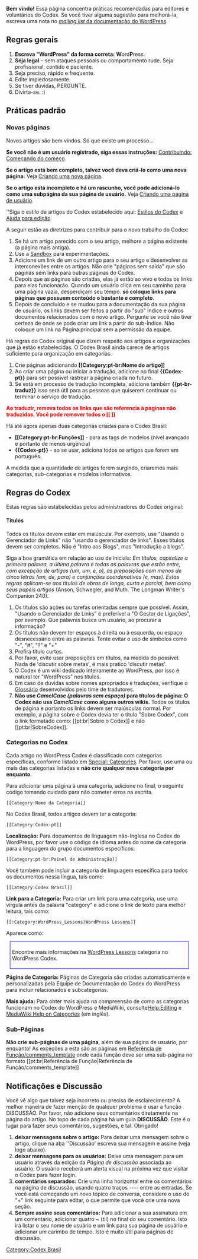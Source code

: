 '''Bem vindo!'''
Essa página concentra práticas recomendadas para editores e voluntários do Codex. Se você tiver alguma sugestão para melhorá-la, escreva uma nota no [[Mailing_Lists#docs |''mailing list'' da documentação do WordPress]].

== Regras gerais ==
# '''Escreva "WordPress" da forma correta:''' '''W'''ord'''P'''ress.
# '''Seja legal''' – sem ataques pessoais ou comportamento rude. Seja profissional, contido e paciente.
# Seja preciso, rápido e frequente.
# Edite impiedosamente.
# Se tiver dúvidas, PERGUNTE.
# Divirta-se. :)

== Práticas padrão ==
=== Novas páginas ===
Novos artigos são bem vindos. Só que existe um processo...

'''Se você não é um usuário registrado, siga essas instruções:''' [[pt-br:Codex:Contribuir#Começando do começo |Contribuindo: Começando do começo]].

'''Se o artigo está bem completo, talvez você deva criá-lo como uma nova página:''' Veja [[Codex:Creating_a_New_Page|Criando uma nova página]].

'''Se o artigo está incompleto e há um rascunho, você pode adicioná-lo como uma subpágina da sua página de usuário.''' Veja [[Codex:Creating_a_User_Page|Criando uma página de usuário]].

''Siga o estilo de artigos do Codex estabelecido aqui: [[Codex:Styles|Estilos do Codex]] e [[Help:Editing|Ajuda para edição]].

A seguir estão as diretrizes para contribuir para o novo trabalho do Codex:

# Se há um artigo parecido com o seu artigo, melhore a página existente (a página mais antiga).
# Use a [[Sandbox | Sandbox]] para experimentações.
# Adicione um link de um outro artigo para o seu artigo e desenvolver as interconexões entre os artigos. Não crie "páginas sem saída" que são páginas sem links para outras páginas do Codex.
# Depois que as páginas são criadas, elas já estão ao vivo e todos os links para elas funcionarão. Quando um usuário clica em seu caminho para uma página vazia, desperdiçam seu tempo. '''só coloque links para páginas que possuem conteúdo o bastante e completo'''.
# Depois de concluído e se mudou para a documentação da sua página de usuário, os links devem ser feitos a partir do "sub" Índice e outros documentos relacionados com o novo artigo. Pergunte se você não tiver certeza de onde se pode criar um link a partir do sub-Índice. Não coloque um link na Página principal sem a permissão da equipe.

Há regras do Codex original que dizem respeito aos artigos e organizações que já estão estabelecidas. O Codex Brasil  ainda carece de artigos suficiente para organização em categorias. 

#Crie páginas adicionando '''<nowiki>[[Category:pt-br:Nome do artigo]]</nowiki>'''
#Ao criar uma página ou iniciar a tradução, adicione no final '''<nowiki>{{Codex-pt}}</nowiki>''' para ser possível rastrear a página criada no futuro.
#Se está em processo de tradução incompleta, adicione também '''<nowiki>{{pt-br-traduz}}</nowiki>''' isso será útil para as pessoas que quiserem continuar ou terminar o serviço de tradução.
<span style="color:red; font-weight:bold"> Ao traduzir, remova todos os links que são referencia à paginas não traduzidas. Você pode remover todos o <nowiki>[[ ]]</nowiki></span>

Há até agora apenas duas categorias criadas para o Codex Brasil:

*'''<nowiki>[[Category:pt-br:Funções]]</nowiki>''' - para as tags de modelos (nível avançado e portanto de menos urgência)
*'''<nowiki>{{Codex-pt}}</nowiki>''' - ao se usar, adiciona todos os artigos que forem em português.

A medida que a quantidade de artigos forem surgindo, criaremos mais categorias, sub-categorias e modelos informativos.

==Regras do Codex==

Estas regras são estabelecidas pelos administradores do Codex original:

====Títulos====

Todos os títulos devem estar em maiúscula. Por exemplo, use "Usando o Gerenciador de Links" não "usando o gerenciador de links". Esses títulos devem ser completos. Não é "Intro aos Blogs", mas "Introdução a blogs".

Siga a boa gramática em relação ao uso de iniciais: ''Em títulos, capitalize a primeira palavra, a última palavra e todas as palavras que estão entre, com excepção de artigos (um, um, e, o), as preposições com menos de cinco letras (em, de, para) e conjunções coordenativas (e, mas). Estas regras aplicam-se aos títulos de obras de longa, curta e parcial, bem como seus papéis artigos'' (Anson, Schwegler, and Muth. The Longman Writer's Companion 240).

#Os títulos são ações ou tarefas orientadas sempre que possível. Assim, "Usando o Gerenciador de Links" é preferível a "O Gestor de Ligações", por exemplo. Que palavras busca um usuário, ao procurar a informação?
#Os títulos não devem ter espaços à direita ou à esquerda, ou espaço desnecessário entre as palavras. Tente evitar o uso de símbolos como "-", "#", "?" e "+"
#Prefira título curtos.
#Por favor, evite usar preposições em títulos, na medida do possível. Nada de 'discutir sobre metas', é mais pratico 'discutir metas'.
#O Codex é um wiki dedicado inteiramente ao WordPress, por isso é natural ter "WordPress" nos títulos.
#Em caso de dúvidas sobre nomes apropriados e traduções, verifique o [http://wp-brasil.org/traducoes/glossario Glossário] desenvolvidos pelo time de tradutores.
#'''Não use ''CamelCase (palavras sem espaço)'' para títulos de página: O Codex não usa ''CamelCase'' como alguns outros wikis.''' Todos os títulos de página e portanto os links devem ser maiúsculas normal. Por exemplo, a página sobre o Codex devia ter o título "Sobre Codex", com o link formatado como: <nowiki>[[pt:br|Sobre o Codex]]</nowiki> e não <nowiki>[[pt:br|SobreCodex]]</nowiki>.

===Categorias no Codex===

Cada artigo no WordPress Codex é classificado com categorias específicas, conforme listado em [[Special: Categories]]. Por favor, use uma ou mais das categorias listadas e '''não crie qualquer nova categoria por enquanto'''. 

Para adicionar uma página à uma categoria, adicione no final, o seguinte código tomando cuidado para não cometer erros na escrita.

<code>&#91;&#91;Category:Nome da Categoria]]</code>

No Codex Brasil, todos artigos devem ter a categoria:

<code>&#91;&#91;Category:Codex-pt]]</code>

'''Localização:''' Para documentos de linguagem não-Inglesa no Codex do WordPress, por favor use o código de idioma antes do nome da categoria para a linguagem do grupo documentos específicos:

<code>&#91;&#91;Category:pt-br:Painel de Administração]]</code>

Você também pode incluir a categoria de linguagem específica para todos os documentos nessa língua, tais como:

<code>&#91;&#91;Category:Codex Brasil]]</code>

'''Link para a Categoria:''' Para criar um link para uma categoria, use uma vírgula antes da palavra "category" e adicione o link de texto para melhor leitura, tais como:

<code>&#91;&#91;:Category:WordPress_Lessons|WordPress Lessons]]</code>

Aparece como:

<div style="margin:10px; border:1px solid blue; padding:5px">Encontre mais informações na [[:Category:WordPress_Lessons|WordPress Lessons]] categoria no WordPress Codex.</div>

'''Página de Categoria:''' Páginas de Categoria são criadas automaticamente e personalizadas pela Equipe de Documentação do Codex do WordPress  para incluir relacionados e subcategorias.

'''Mais ajuda:''' Para obter mais ajuda na compreensão de como as categorias funcionam no Codex do WordPress e MediaWiki, consulte[[Help:Editing]] e [http://meta.wikimedia.org/wiki/Help:Category MediaWiki Help on Categories] (em inglês).


===Sub-Páginas===

'''Não crie sub-páginas de uma página''', além de sua página de usuário, por enquanto! As exceções a esta são as páginas em [[pt-br:Referência de Função|Referência de Função/comments_template]] onde cada função deve ser uma sub-página no formato <nowiki>[[pt:br|Referência de Função|Referência de Função/comments_template]]</nowiki>

==Notificações e Discussão==

Você vê algo que talvez seja incorreto ou precisa de esclarecimento? A melhor maneira de fazer menção de qualquer problema é usar a função DISCUSSÃO. Por favor, não adicione seus comentários diretamente na página do artigo. No topo de cada página há um guia '''DISCUSSÃO'''. Este é o lugar para fazer seus comentários, sugestões, e tal. Obrigado!

#'''deixar mensagens sobre o artigo:''' Para deixar uma mensagem sobre o artigo, clique na aba ''Discussão' escreva sua mensagem e assine (veja logo abaixo).
# '''deixar mensagens para os usuários:''' Deixe uma mensagem para um usuário através da edição da ''Página de discussão'' associada ao usuário. O usuário receberá um alerta visual na próxima vez que visitar o Codex para fazer login.
#'''comentários separados:''' Crie uma linha horizontal entre os comentários na página de discussão, usando quatro traços <nowiki> ----</nowiki> entre as entradas. Se você está começando um novo tópico de conversa, considere o uso do "+" link seguinte para editar, o que permite que você crie uma nova seção.
#'''Sempre assine seus comentários:''' Para adicionar a sua assinatura em um comentário, adicionar quatro ~ (til) no final do seu comentário. Isto irá listar o seu nome de usuário e um link para sua página de usuário e adicionar um carimbo de tempo. Isto é muito útil para páginas de discussão.


[[Category:Codex Brasil]]